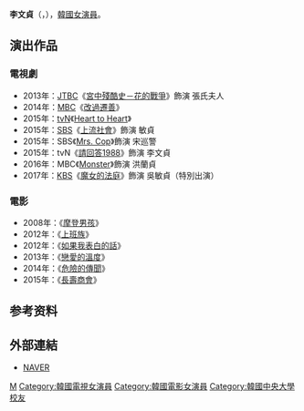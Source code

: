 {{Otheruses|other=名为李文贞的其他人物|李光地}}
{{blpunsourced|time=2015-08-06T15:17:13+00:00}}
{{藝人
|姓名 = 李文貞
|類型 = 女演員
|圖片 =
|圖片尺寸 = 
|圖片簡介 = 
|本名 =
|外文名 = 이문정
|外文 = ko
|羅馬拼音 = Lee Moon Jung
|英文名 =
|暱稱 =
|其他藝名 = 
|國籍 = {{KOR}}
|出生日期 = {{birth_date_and_age|1989|3|23}}
|出生地點 = {{KOR}}
|宗教信仰 = 
|語言 = [[韓語|韓語]]
|職業 = [[演員|演員]]
|教育程度 = [[中央大學_(韓國)|中央大學]]電影戲劇系
|出道作 = 
|出道日期 = 2012年
|代表作 = 
|活躍年代 =
|唱片公司 = 
|經紀公司 = [https://www.ime.kr/ iMe KOREA]
|相關團體 = 
|網站 = 
}}

'''李文貞'''（{{lang-ko|이문정}}，{{bd|1989年|3月23日}}），[[韓國|韓國]][[女演員|女演員]]。

== 演出作品 ==
=== 電視劇 ===
*2013年：[[JTBC|JTBC]]《[[宮中殘酷史－花的戰爭|宮中殘酷史－花的戰爭]]》飾演 張氏夫人
*2014年：[[文化廣播_(韓國)|MBC]]《[[改過遷善|改過遷善]]》
*2015年：[[tvN|tvN]]《[[Heart_to_Heart|Heart to Heart]]》
*2015年：[[SBS_(韓國)|SBS]]《[[上流社會_(電視劇)|上流社會]]》飾演 敏貞
*2015年：SBS《[[Mrs._Cop|Mrs. Cop]]》飾演 宋巡警
*2015年：tvN《[[請回答1988|請回答1988]]》飾演 李文貞
*2016年：MBC《[[Monster_(電視劇)|Monster]]》飾演 洪蘭貞
*2017年：[[韓國放送公社|KBS]]《[[魔女的法庭|魔女的法庭]]》飾演 吳敏貞（特別出演）

=== 電影 ===
*2008年：《[[摩登男孩|摩登男孩]]》
*2012年：《[[上班族_(韓影)|上班族]]》
*2012年：《[[如果我表白的話|如果我表白的話]]》
*2013年：《[[戀愛的溫度|戀愛的溫度]]》
*2014年：《[[危險的傳聞|危險的傳聞]]》
*2015年：《[[長壽商會|長壽商會]]》

== 参考资料 ==
{{reflist}}

== 外部連結 ==
*[http://people.search.naver.com/search.naver?where=nexearch&sm=tab_ppn&query=%EC%9D%B4%EB%AC%B8%EC%A0%95&os=316419&ie=utf8&key=PeopleService NAVER] {{Wayback|url=http://people.search.naver.com/search.naver?where=nexearch&sm=tab_ppn&query=%EC%9D%B4%EB%AC%B8%EC%A0%95&os=316419&ie=utf8&key=PeopleService |date=20160304135622 }}{{ko}}

{{Authority control}}

{{DEFAULTSORT: Lee Moon Jung}}
[[Category:李姓|M]]
[[Category:韓國電視女演員|Category:韓國電視女演員]]
[[Category:韓國電影女演員|Category:韓國電影女演員]]
[[Category:韓國中央大學校友|Category:韓國中央大學校友]]